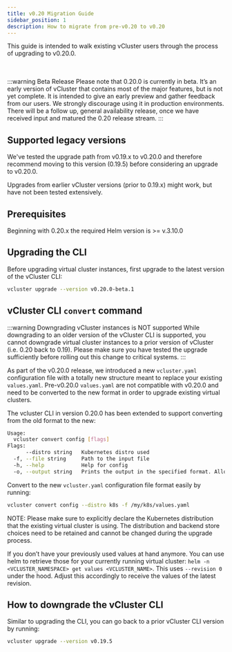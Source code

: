 ```yaml
---
title: v0.20 Migration Guide
sidebar_position: 1
description: How to migrate from pre-v0.20 to v0.20
---
```

This guide is intended to walk existing vCluster users through the process of upgrading to v0.20.0.

<br></br>
:::warning Beta Release
Please note that 0.20.0 is currently in beta. It’s an early version of vCluster that contains most of the major features, but is not yet complete. It is intended to give an early preview and gather feedback from our users. We strongly discourage using it in production environments. There will be a follow up, general availability release, once we have received input and matured the 0.20 release stream.
:::

## Supported legacy versions
We've tested the upgrade path from v0.19.x to v0.20.0 and therefore recommend moving to this version (0.19.5) before considering an upgrade to v0.20.0.

Upgrades from earlier vCluster versions (prior to 0.19.x) might work, but have not been tested extensively. 

## Prerequisites
Beginning with 0.20.x the required Helm version is >= v.3.10.0

## Upgrading the CLI
Before upgrading virtual cluster instances, first upgrade to the latest version of the vCluster CLI:

```BASH
vcluster upgrade --version v0.20.0-beta.1
```


## vCluster CLI `convert` command

:::warning Downgrading vCluster instances is NOT supported
While downgrading to an older version of the vCluster CLI is supported, you cannot downgrade virtual cluster instances to a prior version of vCluster (i.e. 0.20 back to 0.19). Please make sure you have tested the upgrade sufficiently before rolling out this change to critical systems.
:::

As part of the v0.20.0 release, we introduced a new `vcluster.yaml` configuration file with a totally new structure meant to replace your existing `values.yaml`. Pre-v0.20.0 `values.yaml` are not compatible with v0.20.0 and need to be converted to the new format in order to upgrade existing virtual clusters.

The vcluster CLI in version 0.20.0 has been extended to support converting from the old format to the new:

```BASH
Usage:
  vcluster convert config [flags]
Flags:
      --distro string   Kubernetes distro used 
  -f, --file string     Path to the input file
  -h, --help            Help for config
  -o, --output string   Prints the output in the specified format. Allowed values: yaml, json (default "yaml")
```

Convert to the new `vcluster.yaml` configuration file format easily by running:
```BASH
vcluster convert config --distro k8s -f /my/k8s/values.yaml
```

NOTE: Please make sure to explicitly declare the Kubernetes distribution that the existing virtual cluster is using. The distribution and backend store choices need to be retained and cannot be changed during the upgrade process.

If you don’t have your previously used values at hand anymore. You can use helm to retrieve those for your currently running virtual cluster: `helm -n <VCLUSTER_NAMESPACE> get values <VCLUSTER_NAME>`. This uses `--revision 0` under the hood. Adjust this accordingly to receive the values of the latest revision. 


## How to downgrade the vCluster CLI
Similar to upgrading the CLI, you can go back to a prior vCluster CLI version by running:

```bash
vcluster upgrade --version v0.19.5
```